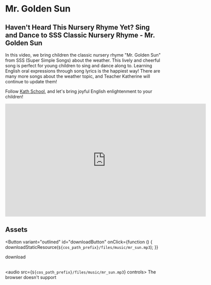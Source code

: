 
# Mr. Golden Sun

## Haven't Heard This Nursery Rhyme Yet? Sing and Dance to SSS Classic Nursery Rhyme - Mr. Golden Sun

In this video, we bring children the classic nursery rhyme "Mr. Golden Sun" from SSS (Super Simple Songs) about the weather.
This lively and cheerful song is perfect for young children to sing and dance along to. Learning English oral expressions through song lyrics is the happiest way!
There are many more songs about the weather topic, and Teacher Katherine will continue to update them!

Follow [Kath School](https://space.bilibili.com/20797715), and let's bring joyful English enlightenment to your children!

<iframe
  src="https://player.bilibili.com/player.html?bvid=BV1EV4y167RE&cid=1&page=1"
  scrolling="no"
  border="0"
  frameborder="no"
  framespacing="0"
  allowfullscreen="true"
  width="640"
  height="360"
></iframe>

## Assets

<Button
  variant="outlined"
  id="downloadButton"
  onClick={function () {
    downloadStaticResource(`${cos_path_prefix}/files/music/mr_sun.mp3`);
  }}
>
  download
</Button>
<br />
<br />

<audio src={`${cos_path_prefix}/files/music/mr_sun.mp3`} controls>
  The browser doesn't support
</audio>
